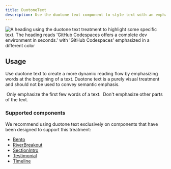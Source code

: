 ```yaml
---
title: DuotoneText
description: Use the duotone text component to style text with an emphasized portion.
---
```





<img
  src={anatomy}
  alt="A heading using the duotone text treatment to highlight some specific text. The heading reads 'GitHub Codespaces offers a complete dev environment in seconds.' with 'GitHub Codespaces' emphasized in a different color"
/>

## Usage

Use duotone text to create a more dynamic reading flow by emphasizing words at the beggining of a text. Duotone text is a purely visual treatment and should not be used to convey semantic emphasis.

<DoDontContainer>
  <Do>
    <img alt="" src={doEmphasis} />
    <Caption>Only emphasize the first few words of a text.</Caption>
  </Do>
  <Dont>
    <img alt="" src={dontEmphasis} />
    <Caption>Don't emphasize other parts of the text.</Caption>
  </Dont>
</DoDontContainer>

### Supported components

We recommend using duotone text exclusively on components that have been designed to support this treatment:

- [Bento](/components/Bento)
- [RiverBreakout](/components/River)
- [SectionIntro](/components/SectionIntro)
- [Testimonial](/components/Testimonial)
- [Timeline](/components/Timeline)
